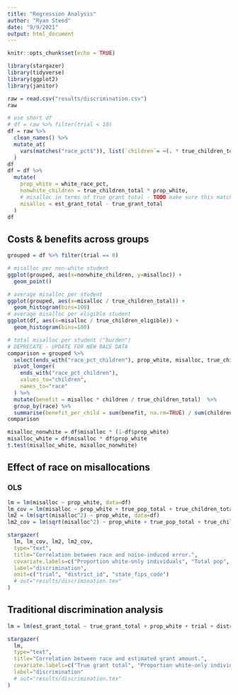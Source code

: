 ```yaml
---
title: "Regression Analysis"
author: "Ryan Steed"
date: "9/9/2021"
output: html_document
---
```


```r
knitr::opts_chunk$set(echo = TRUE)
```

```r
library(stargazer)
library(tidyverse)
library(ggplot2)
library(janitor)
```

```r
raw = read.csv("results/discrimination.csv")
raw
```
```r
# use short df
# df = raw %>% filter(trial < 10)
df = raw %>%
  clean_names() %>%
  mutate_at(
    vars(matches("race_pct$")), list(`children`= ~(. * true_children_total))
  ) 
df
df = df %>%
  mutate(
    prop_white = white_race_pct,
    nonwhite_children = true_children_total * prop_white,
    # misalloc in terms of true grant total - TODO make sure this matches, normalize before this
    misalloc = est_grant_total - true_grant_total
  )
df
```

## Costs & benefits across groups
```r
grouped = df %>% filter(trial == 0)

# misalloc per non-white student
ggplot(grouped, aes(x=nonwhite_children, y=misalloc)) +
  geom_point()

# average misalloc per student
ggplot(grouped, aes(x=misalloc / true_children_total)) +
  geom_histogram(bins=100)
# average misalloc per eligible student
ggplot(df, aes(x=misalloc / true_children_eligible)) +
  geom_histogram(bins=100)

# total misalloc per student ("burden")
# DEPRECATE - UPDATE FOR NEW RACE DATA
comparison = grouped %>%
  select(ends_with("race_pct_children"), prop_white, misalloc, true_children_total) %>%
  pivot_longer(
    ends_with("race_pct_children"),
    values_to="children",
    names_to="race"
  ) %>%
  mutate(benefit = misalloc * children / true_children_total)  %>%
  group_by(race) %>%
  summarise(benefit_per_child = sum(benefit, na.rm=TRUE) / sum(children, na.rm=TRUE))
comparison

misalloc_nonwhite = df$misalloc * (1-df$prop_white)
misalloc_white = df$misalloc * df$prop_white
t.test(misalloc_white, misalloc_nonwhite)
```
  
## Effect of race on misallocations
### OLS

```r
lm = lm(misalloc ~ prop_white, data=df)
lm_cov = lm(misalloc ~ prop_white + true_pop_total + true_children_total + true_children_poverty  + factor(trial), data=df)
lm2 = lm(sqrt(misalloc^2) ~ prop_white, data=df)
lm2_cov = lm(sqrt(misalloc^2) ~ prop_white + true_pop_total + true_children_total + true_children_poverty  + factor(trial), data=df)

stargazer(
  lm, lm_cov, lm2, lm2_cov,
  type="text",
  title="Correlation between race and noise-induced error.",
  covariate.labels=c("Proportion white-only individuals", "Total pop", "Total children", "Total children in poverty"),
  label="discrimination",
  omit=c("trial", "district_id", "state_fips_code")
  # out="results/discrimination.tex"
)
```

## Traditional discrimination analysis
```r
lm = lm(est_grant_total ~ true_grant_total + prop_white + trial + district_id + state_fips_code, data=df)

stargazer(
  lm,
  type="text",
  title="Correlation between race and estimated grant amount.",
  covariate.labels=c("True grant total", "Proportion white-only individuals"),
  label="discrimination"
  # out="results/discrimination.tex"
)
```

